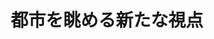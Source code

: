 ﻿---
title: "都市を眺める新たな視点"
category: "環境・社会理工学院"
vol: 50
interviewee: "神田 学 "
url: ""
tags: ["都市","特異","ヒート","集中"]
pdf: "50-1.pdf"
career: ""
preface: "ヒートアイランド現象や集中豪雨など、近年、都市域で様々な特異な気象現象が見られるようになった。神田では、それらの現象がどのようなプロセスを経て発生しているのかを実測に基づいて研究している。"
---
